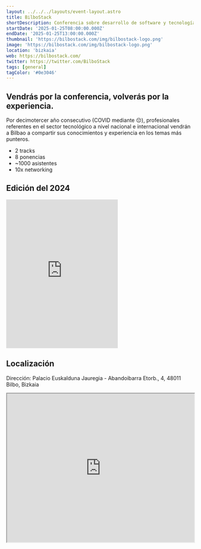 ```yaml
---
layout: ../../../layouts/event-layout.astro
title: BilboStack
shortDescription: Conferencia sobre desarrollo de software y tecnología en general, en el centro del planeta, en Bilbao
startDate: '2025-01-25T08:00:00.000Z'
endDate: '2025-01-25T13:00:00.000Z'
thumbnail: 'https://bilbostack.com/img/bilbostack-logo.png'
image: 'https://bilbostack.com/img/bilbostack-logo.png'
location: 'bizkaia'
web: https://bilbostack.com/
twitter: https://twitter.com/BilboStack
tags: [general]
tagColor: '#0e3046'
---
```


## Vendrás por la conferencia, volverás por la experiencia.

Por decimotercer año consecutivo (COVID mediante 😔), profesionales referentes en el sector tecnológico a nivel nacional e internacional vendrán a Bilbao a compartir sus conocimientos y experiencia en los temas más punteros.

- 2 tracks
- 8 ponencias
- ~1000 asistentes
- 10x networking

## Edición del 2024

<iframe
  className="mt-4 w-full"
  height="400"
  src="https://www.youtube.com/embed/YvbhfPTLMoA"
  title=""
  frameborder="0"
  allow="accelerometer; autoplay; clipboard-write; encrypted-media; gyroscope; picture-in-picture"
  allowfullscreen
></iframe>

## Localización

Dirección: Palacio Euskalduna Jauregia - Abandoibarra Etorb., 4, 48011 Bilbo, Bizkaia

<iframe
  style="width: 100%; height: 400px;"
  height="400"
  allowfullscreen=""
  loading="lazy"
  referrerpolicy="no-referrer-when-downgrade"
  src="https://www.google.com/maps/embed?pb=!1m18!1m12!1m3!1d1452.6278405434248!2d-2.9455992430137643!3d43.267019045848556!2m3!1f0!2f0!3f0!3m2!1i1024!2i768!4f13.1!3m3!1m2!1s0xd4e502463ab4003%3A0xdd291c55d656c0a1!2sPalacio%20Euskalduna%20Bilbao!5e0!3m2!1ses!2ses!4v1727424505961!5m2!1ses!2ses"
  aria-label="Palacio Euskalduna Jauregia - Abandoibarra Etorb., 4, 48011 Bilbo, Bizkaia"
></iframe>
